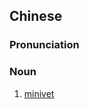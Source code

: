 {{also|山椒鸟}}
==Chinese==
{{zh-forms|s=山椒鸟|type=21}}

===Pronunciation===
{{zh-pron
|m=shānjiāoniǎo
|cat=n
}}

===Noun===
{{zh-noun}}

# [[minivet]]

{{zh-cat|Perching birds}}